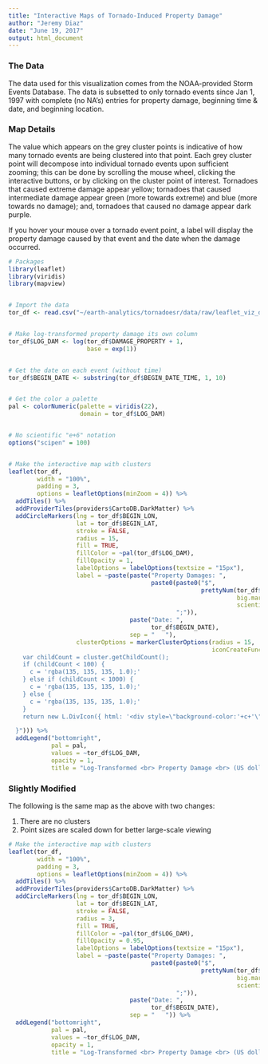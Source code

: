```yaml
---
title: "Interactive Maps of Tornado-Induced Property Damage"
author: "Jeremy Diaz"
date: "June 19, 2017"
output: html_document
---
```


### The Data

The data used for this visualization comes from the NOAA-provided Storm Events Database. The data is subsetted to only tornado events since Jan 1, 1997 with complete (no NA's) entries for property damage, beginning time & date, and beginning location.

### Map Details

The value which appears on the grey cluster points is indicative of how many tornado events are being clustered into that point. Each grey cluster point will decompose into individual tornado events upon sufficient zooming; this can be done by scrolling the mouse wheel, clicking the interactive buttons, or by clicking on the cluster point of interest. Tornadoes that caused extreme damage appear yellow; tornadoes that caused intermediate damage appear green (more towards extreme) and blue (more towards no damage); and, tornadoes that caused no damage appear dark purple.

If you hover your mouse over a tornado event point, a label will display the property damage caused by that event and the date when the damage occurred.

```r


# Packages
library(leaflet)
library(viridis)
library(mapview)


# Import the data
tor_df <- read.csv("~/earth-analytics/tornadoesr/data/raw/leaflet_viz_data.csv")


# Make log-transformed property damage its own column
tor_df$LOG_DAM <- log(tor_df$DAMAGE_PROPERTY + 1,
                      base = exp(1))


# Get the date on each event (without time)
tor_df$BEGIN_DATE <- substring(tor_df$BEGIN_DATE_TIME, 1, 10)


# Get the color a palette
pal <- colorNumeric(palette = viridis(22),
                    domain = tor_df$LOG_DAM)


# No scientific "e+6" notation
options("scipen" = 100)


# Make the interactive map with clusters
leaflet(tor_df,
        width = "100%",
        padding = 3,
        options = leafletOptions(minZoom = 4)) %>%
  addTiles() %>%
  addProviderTiles(providers$CartoDB.DarkMatter) %>%
  addCircleMarkers(lng = tor_df$BEGIN_LON,
                   lat = tor_df$BEGIN_LAT, 
                   stroke = FALSE,
                   radius = 15,
                   fill = TRUE,
                   fillColor = ~pal(tor_df$LOG_DAM),
                   fillOpacity = 1,
                   labelOptions = labelOptions(textsize = "15px"),
                   label = ~paste(paste("Property Damages: ",
                                        paste0(paste0("$",
                                                      prettyNum(tor_df$DAMAGE_PROPERTY,
                                                                big.mark = ",",
                                                                scientific = FALSE)),
                                               ";")),
                                  paste("Date: ",
                                        tor_df$BEGIN_DATE),
                                  sep = "   "),
                   clusterOptions = markerClusterOptions(radius = 15,
                                                         iconCreateFunction = JS("function (cluster) {    
    var childCount = cluster.getChildCount();  
    if (childCount < 100) {  
      c = 'rgba(135, 135, 135, 1.0);'
    } else if (childCount < 1000) {  
      c = 'rgba(135, 135, 135, 1.0);'  
    } else { 
      c = 'rgba(135, 135, 135, 1.0);'  
    }    
    return new L.DivIcon({ html: '<div style=\"background-color:'+c+'\"><span>' + childCount + '</span></div>', className: 'marker-cluster', iconSize: new L.Point(40, 40) });

  }"))) %>%
  addLegend("bottomright",
            pal = pal,
            values = ~tor_df$LOG_DAM,
            opacity = 1,
            title = "Log-Transformed <br> Property Damage <br> (US dollars + 1)")


```

### Slightly Modified

The following is the same map as the above with two changes: 

1. There are no clusters 
2. Point sizes are scaled down for better large-scale viewing

```r


# Make the interactive map with clusters
leaflet(tor_df,
        width = "100%",
        padding = 3,
        options = leafletOptions(minZoom = 4)) %>%
  addTiles() %>%
  addProviderTiles(providers$CartoDB.DarkMatter) %>%
  addCircleMarkers(lng = tor_df$BEGIN_LON,
                   lat = tor_df$BEGIN_LAT, 
                   stroke = FALSE,
                   radius = 3,
                   fill = TRUE,
                   fillColor = ~pal(tor_df$LOG_DAM),
                   fillOpacity = 0.95,
                   labelOptions = labelOptions(textsize = "15px"),
                   label = ~paste(paste("Property Damages: ",
                                        paste0(paste0("$",
                                                      prettyNum(tor_df$DAMAGE_PROPERTY,
                                                                big.mark = ",",
                                                                scientific = FALSE)),
                                               ";")),
                                  paste("Date: ",
                                        tor_df$BEGIN_DATE),
                                  sep = "   ")) %>%
  addLegend("bottomright",
            pal = pal,
            values = ~tor_df$LOG_DAM,
            opacity = 1,
            title = "Log-Transformed <br> Property Damage <br> (US dollars + 1)")


```